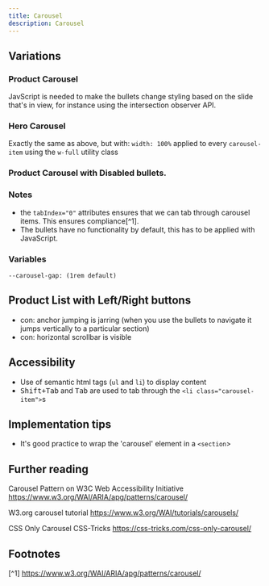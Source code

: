 ```yaml
---
title: Carousel
description: Carousel
---
```



## Variations

### Product Carousel

<ShowComponent filePath="./src/components/carousel/ProductCarousel.html">
  <ProductCarousel />
</ShowComponent>

JavScript is needed to make the bullets change styling based on the slide that's in view, for instance using the intersection observer API.

### Hero Carousel

Exactly the same as above, but with: `width: 100%` applied to every `carousel-item` using the `w-full` utility class

<ShowComponent filePath="./src/components/carousel/HeroCarousel.html">
  <HeroCarousel />
</ShowComponent>

### Product Carousel with Disabled bullets.


### Notes
- the `tabIndex="0"` attributes ensures that we can tab through carousel items. This ensures compliance[^1]. 
- The bullets have no functionality by default, this has to be applied with JavaScript. 

### Variables

```
--carousel-gap: (1rem default)
```

## Product List with Left/Right buttons

- con: anchor jumping is jarring (when you use the bullets to navigate it jumps vertically to a particular section)
- con: horizontal scrollbar is visible

## Accessibility

* Use of semantic html tags (`ul` and `li`) to display content
* <kbd>Shift+Tab</kbd> and <kbd>Tab</kbd> are used to tab through the `<li class="carousel-item">`s

## Implementation tips

- It's good practice to wrap the 'carousel' element in a `<section`>


## Further reading

Carousel Pattern on W3C Web Accessibility Initiative
https://www.w3.org/WAI/ARIA/apg/patterns/carousel/

W3.org carousel tutorial
https://www.w3.org/WAI/tutorials/carousels/

CSS Only Carousel CSS-Tricks
https://css-tricks.com/css-only-carousel/

## Footnotes

[^1] https://www.w3.org/WAI/ARIA/apg/patterns/carousel/

